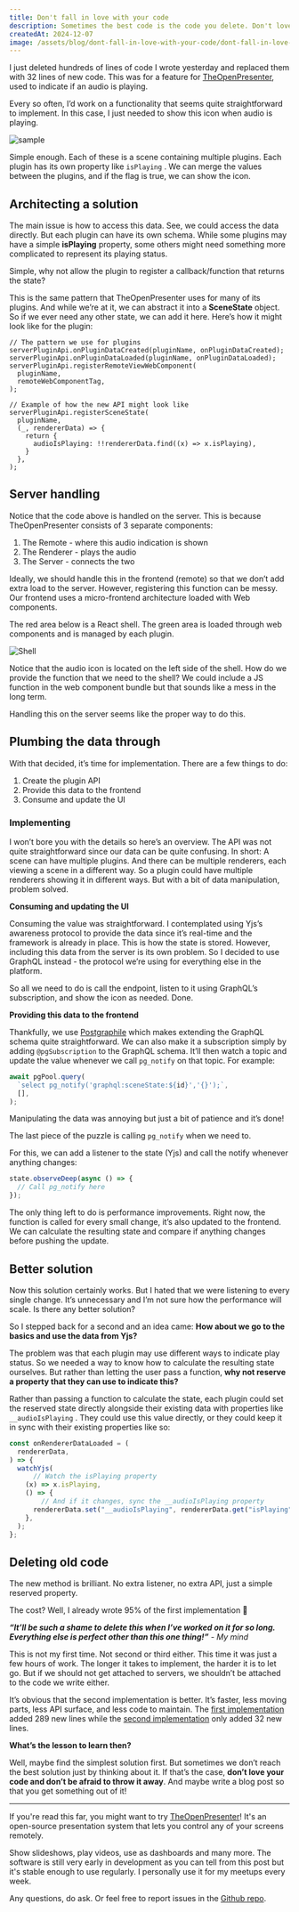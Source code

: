 ```yaml
---
title: Don't fall in love with your code
description: Sometimes the best code is the code you delete. Don't love your code and do what's best for the codebase.
createdAt: 2024-12-07
image: /assets/blog/dont-fall-in-love-with-your-code/dont-fall-in-love-with-your-code.png
---
```


I just deleted hundreds of lines of code I wrote yesterday and replaced them with 32 lines of new code. This was for a feature for [TheOpenPresenter](https://github.com/Vija02/TheOpenPresenter), used to indicate if an audio is playing.

Every so often, I’d work on a functionality that seems quite straightforward to implement. In this case, I just needed to show this icon when audio is playing.

![sample](/assets/blog/dont-fall-in-love-with-your-code/sample.png)

Simple enough. Each of these is a scene containing multiple plugins. Each plugin has its own property like `isPlaying` . We can merge the values between the plugins, and if the flag is true, we can show the icon.

## Architecting a solution

The main issue is how to access this data. See, we could access the data directly. But each plugin can have its own schema. While some plugins may have a simple **isPlaying** property, some others might need something more complicated to represent its playing status.

Simple, why not allow the plugin to register a callback/function that returns the state? 

This is the same pattern that TheOpenPresenter uses for many of its plugins. And while we’re at it, we can abstract it into a **SceneState** object. So if we ever need any other state, we can add it here. Here’s how it might look like for the plugin:

```tsx
// The pattern we use for plugins
serverPluginApi.onPluginDataCreated(pluginName, onPluginDataCreated);
serverPluginApi.onPluginDataLoaded(pluginName, onPluginDataLoaded);
serverPluginApi.registerRemoteViewWebComponent(
  pluginName,
  remoteWebComponentTag,
);

// Example of how the new API might look like
serverPluginApi.registerSceneState(
  pluginName,
  (_, rendererData) => {
    return {
      audioIsPlaying: !!rendererData.find((x) => x.isPlaying),
    }
  },
);
```

## Server handling

Notice that the code above is handled on the server. This is because TheOpenPresenter consists of 3 separate components: 

1. The Remote - where this audio indication is shown
2. The Renderer - plays the audio
3. The Server - connects the two

Ideally, we should handle this in the frontend (remote) so that we don’t add extra load to the server. However, registering this function can be messy. Our frontend uses a micro-frontend architecture loaded with Web components.

The red area below is a React shell. The green area is loaded through web components and is managed by each plugin. 

![Shell](/assets/blog/dont-fall-in-love-with-your-code/shell.png)

Notice that the audio icon is located on the left side of the shell. How do we provide the function that we need to the shell? We could include a JS function in the web component bundle but that sounds like a mess in the long term.

Handling this on the server seems like the proper way to do this.

## Plumbing the data through

With that decided, it’s time for implementation. There are a few things to do:

1. Create the plugin API 
2. Provide this data to the frontend
3. Consume and update the UI

### Implementing

I won’t bore you with the details so here’s an overview. The API was not quite straightforward since our data can be quite confusing. In short: A scene can have multiple plugins. And there can be multiple renderers, each viewing a scene in a different way. So a plugin could have multiple renderers showing it in different ways. But with a bit of data manipulation, problem solved.

**Consuming and updating the UI**

Consuming the value was straightforward. I contemplated using Yjs’s awareness protocol to provide the data since it’s real-time and the framework is already in place. This is how the state is stored. However, including this data from the server is its own problem. So I decided to use GraphQL instead - the protocol we’re using for everything else in the platform.

So all we need to do is call the endpoint, listen to it using GraphQL’s subscription, and show the icon as needed. Done.

**Providing this data to the frontend**

Thankfully, we use [Postgraphile](https://postgraphile.org/) which makes extending the GraphQL schema quite straightforward. We can also make it a subscription simply by adding  `@pgSubscription` to the GraphQL schema. It’ll then watch a topic and update the value whenever we call `pg_notify` on that topic. For example:

```typescript
await pgPool.query(
  `select pg_notify('graphql:sceneState:${id}','{}');`,
  [],
);
```

Manipulating the data was annoying but just a bit of patience and it’s done!

The last piece of the puzzle is calling `pg_notify` when we need to.

For this, we can add a listener to the state (Yjs) and call the notify whenever anything changes:

```typescript
state.observeDeep(async () => {
  // Call pg_notify here
});
```

The only thing left to do is performance improvements. Right now, the function is called for every small change, it’s also updated to the frontend. We can calculate the resulting state and compare if anything changes before pushing the update.

## Better solution

Now this solution certainly works. But I hated that we were listening to every single change. It’s unnecessary and I’m not sure how the performance will scale. Is there any better solution?

So I stepped back for a second and an idea came: **How about we go to the basics and use the data from Yjs?** 

The problem was that each plugin may use different ways to indicate play status. So we needed a way to know how to calculate the resulting state ourselves. But rather than letting the user pass a function, **why not reserve a property that they can use to indicate this?**

Rather than passing a function to calculate the state, each plugin could set the reserved state directly alongside their existing data with properties like `__audioIsPlaying` . They could use this value directly, or they could keep it in sync with their existing properties like so:

```typescript
const onRendererDataLoaded = (
  rendererData,
) => {
  watchYjs(
	  // Watch the isPlaying property
    (x) => x.isPlaying,
    () => {
	    // And if it changes, sync the __audioIsPlaying property
      rendererData.set("__audioIsPlaying", rendererData.get("isPlaying"));
    },
  );
};
```

## Deleting old code

The new method is brilliant. No extra listener, no extra API, just a simple reserved property.

The cost? Well, I already wrote 95% of the first implementation 🫣

***“It’ll be such a shame to delete this when I’ve worked on it for so long. Everything else is perfect other than this one thing!”** - My mind*

This is not my first time. Not second or third either. This time it was just a few hours of work. The longer it takes to implement, the harder it is to let go. But if we should not get attached to servers, we shouldn’t be attached to the code we write either.

It’s obvious that the second implementation is better. It’s faster, less moving parts, less API surface, and less code to maintain. The [first implementation](https://github.com/Vija02/TheOpenPresenter/commit/485fd2ff4d4dc1fdb1e010da2fe71d9bdc7ca45f) added 289 new lines while the [second implementation](https://github.com/Vija02/TheOpenPresenter/commit/8c72633158debf9dcb54e826e61cb69b31a304e7) only added 32 new lines. 

**What’s the lesson to learn then?**

Well, maybe find the simplest solution first. But sometimes we don’t reach the best solution just by thinking about it. If that’s the case, **don’t love your code and don’t be afraid to throw it away**. And maybe write a blog post so that you get something out of it!

---

If you're read this far, you might want to try [TheOpenPresenter](https://theopenpresenter.com/)! It's an open-source presentation system that lets you control any of your screens remotely. 

Show slideshows, play videos, use as dashboards and many more. The software is still very early in development as you can tell from this post but it's stable enough to use regularly. I personally use it for my meetups every week.

Any questions, do ask. Or feel free to report issues in the [Github repo](https://github.com/Vija02/TheOpenPresenter).